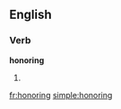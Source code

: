 
==English==

===Verb===
'''honoring'''

# {{present participle of|[[honor]]}}

[[fr:honoring]]
[[simple:honoring]]